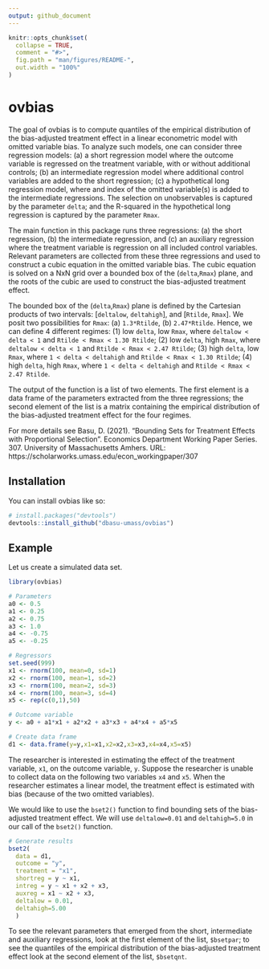 ```yaml
---
output: github_document
---
```


<!-- README.md is generated from README.Rmd. Please edit that file -->

```r
knitr::opts_chunk$set(
  collapse = TRUE,
  comment = "#>",
  fig.path = "man/figures/README-",
  out.width = "100%"
)
```
# ovbias

<!-- badges: start -->
<!-- badges: end -->

The goal of ovbias is to compute quantiles of the empirical distribution of the bias-adjusted treatment effect in a linear econometric model with omitted variable bias. To analyze such models, one can consider three regression models: (a) a short regression model where the outcome variable is regressed on the treatment variable, with or without additional controls; (b) an intermediate regression model where additional control variables are added to the short regression; (c) a hypothetical long regression model, where and index of the omitted variable(s) is added to the intermediate regressions. The selection on unobservables is captured by the parameter `delta`; and the R-squared in the hypothetical long regression is captured by the parameter `Rmax`.

The main function in this package runs three regressions: (a) the short regression, (b) the intermediate regression, and (c) an auxiliary regression where the treatment variable is regression on all included control variables. Relevant parameters are collected from these three regressions and used to construct a cubic equation in the omitted variable bias. The cubic equation is solved on a NxN grid over a bounded box of the (`delta`,`Rmax`) plane, and the roots of the cubic are used to construct the bias-adjusted treatment effect. 

The bounded box of the (`delta`,`Rmax`) plane is defined by the Cartesian products of two intervals: [`deltalow`, `deltahigh`], and [`Rtilde`, `Rmax`]. We posit two possibilities for `Rmax`: (a) `1.3*Rtilde`, (b) `2.47*Rtilde`. Hence, we can define 4 different regimes: (1) low `delta`, low `Rmax`, where `deltalow < delta < 1` and `Rtilde < Rmax < 1.30 Rtilde`; (2) low `delta`, high `Rmax`, where `deltalow < delta < 1` and `Rtilde < Rmax < 2.47 Rtilde`; (3) high `delta`, low `Rmax`, where `1 < delta < deltahigh` and `Rtilde < Rmax < 1.30 Rtilde`; (4) high `delta`, high `Rmax`, where `1 < delta < deltahigh` and `Rtilde < Rmax < 2.47 Rtilde`.

The output of the function is a list of two elements. The first element is a data frame of the parameters extracted from the three regressions; the second element of the list is a matrix containing the empirical distribution of the bias-adjusted treatment effect for the four regimes. 

For more details see Basu, D. (2021). "Bounding Sets for Treatment Effects with Proportional Selection". Economics Department Working Paper Series. 307. University of Massachusetts Amhers. URL: https://scholarworks.umass.edu/econ_workingpaper/307  

## Installation

You can install ovbias like so:

``` r
# install.packages("devtools")
devtools::install_github("dbasu-umass/ovbias")
```
## Example

Let us create a simulated data set.

```r
library(ovbias)

# Parameters
a0 <- 0.5
a1 <- 0.25
a2 <- 0.75
a3 <- 1.0
a4 <- -0.75 
a5 <- -0.25

# Regressors
set.seed(999)
x1 <- rnorm(100, mean=0, sd=1)
x2 <- rnorm(100, mean=1, sd=2)
x3 <- rnorm(100, mean=2, sd=3)
x4 <- rnorm(100, mean=3, sd=4)
x5 <- rep(c(0,1),50)

# Outcome variable
y <- a0 + a1*x1 + a2*x2 + a3*x3 + a4*x4 + a5*x5

# Create data frame
d1 <- data.frame(y=y,x1=x1,x2=x2,x3=x3,x4=x4,x5=x5)
```

The researcher is interested in estimating the effect of the treatment variable, `x1`, on the outcome variable, `y`. Suppose the researcher is unable to collect data on the following two variables `x4` and `x5`. When the researcher estimates a linear model, the treatment effect is estimated with bias (because of the two omitted variables). 

We would like to use the `bset2()` function to find bounding sets of the bias-adjusted treatment effect. We will use `deltalow=0.01` and `deltahigh=5.0` in our call of the `bset2()` function.

```r
# Generate results
bset2(
  data = d1,
  outcome = "y",
  treatment = "x1",
  shortreg = y ~ x1,
  intreg = y ~ x1 + x2 + x3,
  auxreg = x1 ~ x2 + x3, 
  deltalow = 0.01, 
  deltahigh=5.00
  )

```

To see the relevant parameters that emerged from the short, intermediate and auxiliary regressions, look at the first element of the list, `$bsetpar`; to see the quantiles of the empirical distribution of the bias-adjusted treatment effect look at the second element of the list, `$bsetqnt`. 
